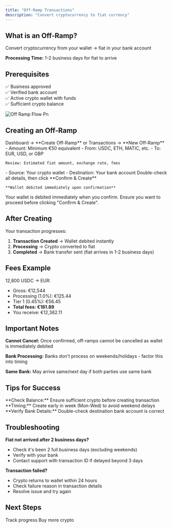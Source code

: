 ```yaml
---
title: "Off-Ramp Transactions"
description: "Convert cryptocurrency to fiat currency"
---
```


## What is an Off-Ramp?

Convert cryptocurrency from your wallet → fiat in your bank account

**Processing Time:** 1-2 business days for fiat to arrive

## Prerequisites

✅ Business approved\
✅ Verified bank account\
✅ Active crypto wallet with funds\
✅ Sufficient crypto balance

![Off Ramp Flow Pn](/images/off-ramp-flow.png)

## Creating an Off-Ramp

<Steps>
  <Step title="Navigate">
    Dashboard → **Create Off-Ramp** or Transactions → **New Off-Ramp**
  </Step>
  <Step title="Enter Amount & Currencies">
    - Amount: Minimum €50 equivalent
    - From: USDC, ETH, MATIC, etc.
    - To: EUR, USD, or GBP

    Review: Estimated fiat amount, exchange rate, fees
  </Step>
  <Step title="Select Accounts">
    - Source: Your crypto wallet
    - Destination: Your bank account
  </Step>
  <Step title="Review & Confirm">
    Double-check all details, then click **Confirm & Create**

    **Wallet debited immediately upon confirmation**
  </Step>
</Steps>

<Warning>
  Your wallet is debited immediately when you confirm. Ensure you want to proceed before clicking "Confirm & Create".
</Warning>

## After Creating

Your transaction progresses:

1. **Transaction Created** → Wallet debited instantly
2. **Processing** → Crypto converted to fiat
3. **Completed** → Bank transfer sent (fiat arrives in 1-2 business days)

## Fees Example

12,800 USDC → EUR:

- Gross: €12,544
- Processing (1.0%): €125.44
- Tier 1 (0.45%): €56.45
- **Total fees: €181.89**
- You receive: €12,362.11

## Important Notes

**Cannot Cancel:** Once confirmed, off-ramps cannot be cancelled as wallet is immediately debited

**Bank Processing:** Banks don't process on weekends/holidays - factor this into timing

**Same Bank:** May arrive same/next day if both parties use same bank

## Tips for Success

<Tip>
  **Check Balance:** Ensure sufficient crypto before creating transaction
</Tip>

<Tip>
  **Timing:** Create early in week (Mon-Wed) to avoid weekend delays
</Tip>

<Tip>
  **Verify Bank Details:** Double-check destination bank account is correct
</Tip>

## Troubleshooting

**Fiat not arrived after 2 business days?**

- Check it's been 2 full business days (excluding weekends)
- Verify with your bank
- Contact support with transaction ID if delayed beyond 3 days

**Transaction failed?**

- Crypto returns to wallet within 24 hours
- Check failure reason in transaction details
- Resolve issue and try again

## Next Steps

<CardGroup cols={2}>
  <Card title="Monitor Transaction" icon="eye" href="/guides/payments/transactions/monitoring">
    Track progress
  </Card>
  <Card title="Create On-Ramp" icon="arrow-up" href="/guides/payments/transactions/on-ramp">
    Buy more crypto
  </Card>
</CardGroup>